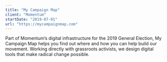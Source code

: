 ```yaml
---
title: "My Campaign Map"
client: "Momentum"
startDate: "2019-07-01"
url: "https://mycampaignmap.com"
---
```


Part of Momentum’s digital infrastructure for the 2019 General Election, My Campaign Map helps you find out where and how you can help build our movement. Working directly with grassroots activists, we design digital tools that make radical change possible.
